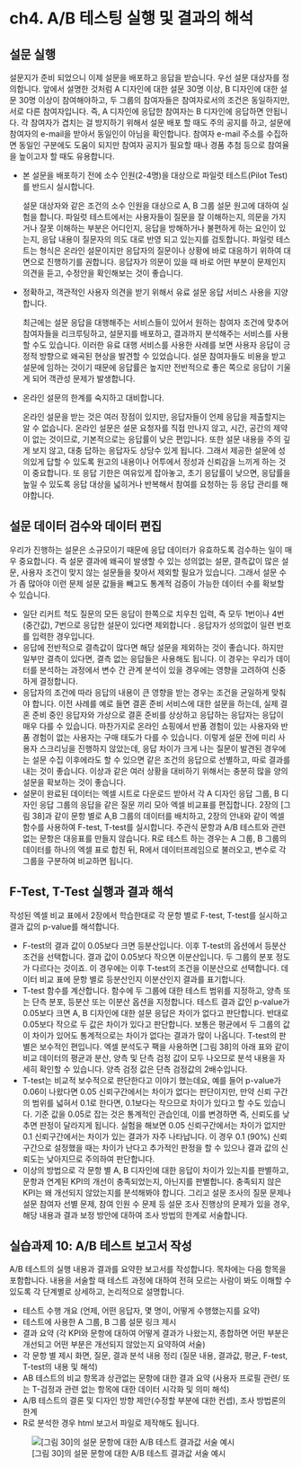 # ch4. A/B 테스팅 실행 및 결과의 해석

## 설문 실행

설문지가 준비 되었으니 이제 설문을 배포하고 응답을 받습니다. 우선 설문 대상자를 정의합니다. 앞에서 설명한 것처럼 A 디자인에 대한 설문 30명 이상, B 디자인에 대한 설문 30명 이상이 참여해야하고, 두 그룹의 참여자들은 참여자로서의 조건은 동일하지만, 서로 다른 참여자입니다. 즉, A 디자인에 응답한 참여자는 B 디자인에 응답하면 안됩니다. 각 참여자가 겹치는 걸 방지하기 위해서 설문 배포 할 때도 주의 공지를 하고, 설문에 참여자의 e-mail을 받아서 동일인이 아님을 확인합니다. 참여자 e-mail 주소를 수집하면 동일인 구분에도 도움이 되지만 참여자 공지가 필요할 때나 경품 추첨 등으로 참여율을 높이고자 할 때도 유용합니다.

-   본 설문을 배포하기 전에 소수 인원(2-4명)을 대상으로 파일럿 테스트(Pilot Test)를 반드시 실시합니다.

    설문 대상자와 같은 조건의 소수 인원을 대상으로 A, B 그룹 설문 원고에 대하여 실험을 합니다. 파일럿 테스트에서는 사용자들이 질문을 잘 이해하는지, 의문을 가지거나 잘못 이해하는 부분은 어디인지, 응답을 방해하거나 불편하게 하는 요인이 있는지, 응답 내용이 질문자의 의도 대로 반영 되고 있는지를 검토합니다. 파일럿 테스트는 형식은 온라인 설문이지만 응답자의 질문이나 상황에 바로 대응하기 위하여 대면으로 진행하기를 권합니다. 응답자가 의문이 있을 때 바로 어떤 부분이 문제인지 의견을 듣고, 수정안을 확인해보는 것이 좋습니다.

-   정확하고, 객관적인 사용자 의견을 받기 위해서 유료 설문 응답 서비스 사용을 지양합니다.

    최근에는 설문 응답을 대행해주는 서비스들이 있어서 원하는 참여자 조건에 맞추어 참여자들을 리크루팅하고, 설문지를 배포하고, 결과까지 분석해주는 서비스를 사용할 수도 있습니다. 이러한 유료 대행 서비스를 사용한 사례를 보면 사용자 응답이 긍정적 방향으로 왜곡된 현상을 발견할 수 있었습니다. 설문 참여자들도 비용을 받고 설문에 임하는 것이기 때문에 응답률은 높지만 전반적으로 좋은 쪽으로 응답이 기울게 되어 객관성 문제가 발생합니다.

-   온라인 설문의 한계를 숙지하고 대비합니다.

    온라인 설문을 받는 것은 여러 장점이 있지만, 응답자들이 언제 응답을 제출할지는 알 수 없습니다. 온라인 설문은 설문 요청자를 직접 만나지 않고, 시간, 공간의 제약이 없는 것이므로, 기본적으로는 응답률이 낮은 편입니다. 또한 설문 내용을 주의 깊게 보지 않고, 대충 답하는 응답자도 상당수 있게 됩니다. 그래서 제공한 설문에 성의있게 답할 수 있도록 원고의 내용이나 어투에서 정성과 신뢰감을 느끼게 하는 것이 중요합니다. 또 응답 기한은 여유있게 잡아놓고, 초기 응답률이 낮으면, 응답률을 높일 수 있도록 응답 대상을 넓히거나 반복해서 참여를 요청하는 등 응답 관리를 해야합니다.

## 설문 데이터 검수와 데이터 편집

우리가 진행하는 설문은 소규모이기 때문에 응답 데이터가 유효하도록 검수하는 일이 매우 중요합니다. 즉 설문 결과에 왜곡이 발생할 수 있는 성의없는 설문, 결측값이 많은 설문, 사용자 조건이 맞지 않는 설문들을 찾아서 제외할 필요가 있습니다. 그래서 설문 수가 좀 많아야 이런 문제 설문 값들을 빼고도 통계적 검증이 가능한 데이터 수를 확보할 수 있습니다.

-   일단 리커트 척도 질문의 모든 응답이 한쪽으로 치우친 입력, 즉 모두 1번이나 4번(중간값), 7번으로 응답한 설문이 있다면 제외합니다 . 응답자가 성의없이 일련 번호를 입력한 경우입니다.
-   응답에 전반적으로 결측값이 많다면 해당 설문을 제외하는 것이 좋습니다. 하지만 일부만 결측이 있다면, 결측 없는 응답들은 사용해도 됩니다. 이 경우는 우리가 데이터를 분석하는 과정에서 변수 간 관계 분석이 있을 경우에는 영향을 고려하여 신중하게 결정합니다.
-   응답자의 조건에 따라 응답의 내용이 큰 영향을 받는 경우는 조건을 균일하게 맞춰야 합니다. 이전 사례를 예로 들면 결혼 준비 서비스에 대한 설문을 하는데, 실제 결혼 준비 중인 응답자와 가상으로 결혼 준비를 상상하고 응답하는 응답자는 응답이 매우 다를 수 있습니다. 마찬가지로 온라인 쇼핑에서 반품 경험이 있는 사용자와 반품 경험이 없는 사용자는 구매 태도가 다를 수 있습니다. 이렇게 설문 전에 미리 사용자 스크리닝을 진행하지 않았는데, 응답 차이가 크게 나는 질문이 발견된 경우에는 설문 수집 이후에라도 할 수 있으면 같은 조건의 응답으로 선별하고, 따로 결과를 내는 것이 좋습니다. 이상과 같은 여러 상황을 대비하기 위해서는 충분히 많을 양의 설문을 확보하는 것이 좋습니다.
-   설문이 완료된 데이터는 엑셀 시트로 다운로드 받아서 각 A 디자인 응답 그룹, B 디자인 응답 그룹의 응답을 같은 질문 끼리 모아 엑셀 비교표를 편집합니다. 2장의 \[그림 38\]과 같이 문항 별로 A,B 그룹의 데이터를 배치하고, 2장의 안내와 같이 엑셀 함수를 사용하여 F-test, T-test를 실시합니다. 주관식 문항과 A/B 테스트와 관련 없는 문항은 대응표를 만들지 않습니다. R로 테스트 하는 경우는 A 그룹, B 그룹의 데이터를 하나의 엑셀 표로 합친 뒤, R에서 데이터프레임으로 불러오고, 변수로 각 그룹을 구분하여 비교하면 됩니다.

## F-Test, T-Test 실행과 결과 해석

작성된 엑셀 비교 표에서 2장에서 학습한대로 각 문항 별로 F-test, T-test를 실시하고 결과 값의 p-value를 해석합니다.

-   F-test의 결과 값이 0.05보다 크면 등분산입니다. 이후 T-test의 옵션에서 등분산 조건을 선택합니다. 결과 값이 0.05보다 작으면 이분산입니다. 두 그룹의 분포 정도가 다르다는 것이죠. 이 경우에는 이후 T-test의 조건을 이분산으로 선택합니다. 데이터 비교 표에 문항 별로 등분산인지 이분산인지 결과를 표기합니다.
-   T-test 함수를 계산합니다. 함수에 두 그룹에 대한 테스트 범위를 지정하고, 양측 또는 단측 분포, 등분산 또는 이분산 옵션을 지정합니다. 테스트 결과 값인 p-value가 0.05보다 크면 A, B 디자인에 대한 설문 응답은 차이가 없다고 판단합니다. 반대로 0.05보다 작으로 두 값은 차이가 있다고 판단합니다. 보통은 평균에서 두 그룹의 값이 차이가 있어도 통계적으로는 차이가 없다는 결과가 많이 나옵니다. T-test의 판별은 보수적인 편입니다. 엑셀 분석도구 팩을 사용하면 \[그림 38\]의 아래 표와 같이 비교 데이터의 평균과 분산, 양측 및 단측 검정 값이 모두 나오므로 분석 내용을 자세히 확인할 수 있습니다. 양측 검정 값은 단측 검정값의 2배수입니다.
-   T-test는 비교적 보수적으로 판단한다고 이야기 했는데요, 예를 들어 p-value가 0.06이 나왔다면 0.05 신뢰구간에서는 차이가 없다는 판단이지만, 만약 신뢰 구간의 범위를 넓혀서 0.1로 한다면, 0.1보다는 작으므로 차이가 있다고 할 수도 있습니다. 기준 값을 0.05로 잡는 것은 통계적인 관습인데, 이를 변경하면 즉, 신뢰도를 낮추면 판정이 달라지게 됩니다. 실험을 해보면 0.05 신뢰구간에서는 차이가 없지만 0.1 신뢰구간에서는 차이가 있는 결과가 자주 나타납니다. 이 경우 0.1 (90%) 신뢰구간으로 설정했을 때는 차이가 난다고 추가적인 판정을 할 수 있으나 결과 값의 신뢰도는 낮아지므로 주의하여 판단합니다.
-   이상의 방법으로 각 문항 별 A, B 디자인에 대한 응답이 차이가 있는지를 판별하고, 문항과 연계된 KPI의 개선이 충족되었는지, 아닌지를 판별합니다. 충족되지 않은 KPI는 왜 개선되지 않았는지를 분석해봐야 합니다. 그리고 설문 조사의 질문 문제나 설문 참여자 선별 문제, 참여 인원 수 문제 등 설문 조사 진행상의 문제가 있을 경우, 해당 내용과 결과 보정 방안에 대하여 조사 방법의 한계로 서술합니다.

## 실습과제 10: A/B 테스트 보고서 작성

A/B 테스트의 실행 내용과 결과를 요약한 보고서를 작성합니다. 목차에는 다음 항목을 포함합니다. 내용을 서술할 때 테스트 과정에 대하여 전혀 모르는 사람이 봐도 이해할 수 있도록 각 단계별로 상세하고, 논리적으로 설명합니다.

-   테스트 수행 개요 (언제, 어떤 응답자, 몇 명이, 어떻게 수행했는지를 요약)
-   테스트에 사용한 A 그룹, B 그룹 설문 링크 제시
-   결과 요약 (각 KPI와 문항에 대하여 어떻게 결과가 나왔는지, 종합하면 어떤 부분은 개선되고 어떤 부분은 개선되지 않았는지 요약하여 서술)
-   각 문항 별 제시 화면, 질문, 결과 분석 내용 정리 (질문 내용, 결과값, 평균, F-test, T-test의 내용 및 해석)
-   AB 테스트의 비교 항목과 상관없는 문항에 대한 결과 요약 (사용자 프로필 관련/ 또는 T-검정과 관련 없는 항목에 대한 데이터 시각화 및 의미 해석)
-   A/B 테스트의 결론 및 디자인 방향 제안(수정할 부분에 대한 컨셉), 조사 방법론의 한계
-   R로 분석한 경우 html 보고서 파일로 제작해도 됩니다.

![\[그림 30\]의 설문 문항에 대한 A/B 테스트 결과값 서술 예시](img/fig31.png)
